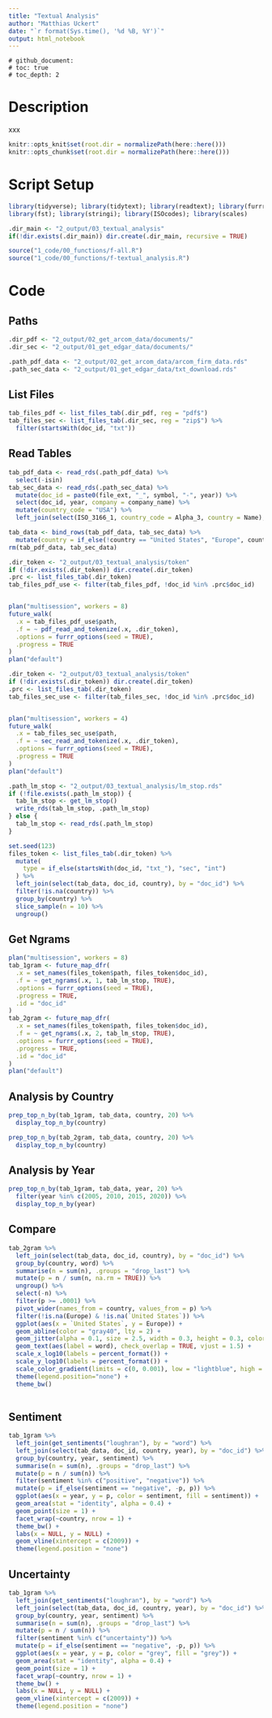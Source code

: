 ```yaml
---
title: "Textual Analysis"
author: "Matthias Uckert"
date: "`r format(Sys.time(), '%d %B, %Y')`"
output: html_notebook
---
```


    # github_document:
    # toc: true
    # toc_depth: 2

# Description

xxx

```r
knitr::opts_knit$set(root.dir = normalizePath(here::here())) 
knitr::opts_chunk$set(root.dir = normalizePath(here::here())) 
```

# Script Setup

```r
library(tidyverse); library(tidytext); library(readtext); library(furrr)
library(fst); library(stringi); library(ISOcodes); library(scales)

.dir_main <- "2_output/03_textual_analysis"
if(!dir.exists(.dir_main)) dir.create(.dir_main, recursive = TRUE)

source("1_code/00_functions/f-all.R")
source("1_code/00_functions/f-textual_analysis.R")
```

# Code

## Paths
```r
.dir_pdf <- "2_output/02_get_arcom_data/documents/"
.dir_sec <- "2_output/01_get_edgar_data/documents/"

.path_pdf_data <- "2_output/02_get_arcom_data/arcom_firm_data.rds"
.path_sec_data <- "2_output/01_get_edgar_data/txt_download.rds"
```

## List Files
```r
tab_files_pdf <- list_files_tab(.dir_pdf, reg = "pdf$")
tab_files_sec <- list_files_tab(.dir_sec, reg = "zip$") %>%
  filter(startsWith(doc_id, "txt"))
```

## Read Tables
```r
tab_pdf_data <- read_rds(.path_pdf_data) %>%
  select(-isin)
tab_sec_data <- read_rds(.path_sec_data) %>%
  mutate(doc_id = paste0(file_ext, "_", symbol, "-", year)) %>%
  select(doc_id, year, company = company_name) %>%
  mutate(country_code = "USA") %>%
  left_join(select(ISO_3166_1, country_code = Alpha_3, country = Name), by = "country_code")

tab_data <- bind_rows(tab_pdf_data, tab_sec_data) %>%
  mutate(country = if_else(!country == "United States", "Europe", country))
rm(tab_pdf_data, tab_sec_data)

```



```r
.dir_token <- "2_output/03_textual_analysis/token"
if (!dir.exists(.dir_token)) dir.create(.dir_token)
.prc <- list_files_tab(.dir_token)
tab_files_pdf_use <- filter(tab_files_pdf, !doc_id %in% .prc$doc_id)


plan("multisession", workers = 8)
future_walk(
  .x = tab_files_pdf_use$path,
  .f = ~ pdf_read_and_tokenize(.x, .dir_token),
  .options = furrr_options(seed = TRUE),
  .progress = TRUE
)
plan("default")
```


```r
.dir_token <- "2_output/03_textual_analysis/token"
if (!dir.exists(.dir_token)) dir.create(.dir_token)
.prc <- list_files_tab(.dir_token)
tab_files_sec_use <- filter(tab_files_sec, !doc_id %in% .prc$doc_id)


plan("multisession", workers = 4)
future_walk(
  .x = tab_files_sec_use$path,
  .f = ~ sec_read_and_tokenize(.x, .dir_token),
  .options = furrr_options(seed = TRUE),
  .progress = TRUE
)
plan("default")
```



```r
.path_lm_stop <- "2_output/03_textual_analysis/lm_stop.rds"
if (!file.exists(.path_lm_stop)) {
  tab_lm_stop <- get_lm_stop()
  write_rds(tab_lm_stop, .path_lm_stop)
} else {
  tab_lm_stop <- read_rds(.path_lm_stop)
}
```


```r
set.seed(123)
files_token <- list_files_tab(.dir_token) %>%
  mutate(
    type = if_else(startsWith(doc_id, "txt_"), "sec", "int")
  ) %>%
  left_join(select(tab_data, doc_id, country), by = "doc_id") %>%
  filter(!is.na(country)) %>%
  group_by(country) %>%
  slice_sample(n = 10) %>%
  ungroup()
```


## Get Ngrams
```r
plan("multisession", workers = 8)
tab_1gram <- future_map_dfr(
  .x = set_names(files_token$path, files_token$doc_id),
  .f = ~ get_ngrams(.x, 1, tab_lm_stop, TRUE),
  .options = furrr_options(seed = TRUE),
  .progress = TRUE,
  .id = "doc_id"
)
tab_2gram <- future_map_dfr(
  .x = set_names(files_token$path, files_token$doc_id),
  .f = ~ get_ngrams(.x, 2, tab_lm_stop, TRUE),
  .options = furrr_options(seed = TRUE),
  .progress = TRUE,
  .id = "doc_id"
)
plan("default")
```


## Analysis by Country
```r
prep_top_n_by(tab_1gram, tab_data, country, 20) %>%
  display_top_n_by(country)
```

```r
prep_top_n_by(tab_2gram, tab_data, country, 20) %>%
  display_top_n_by(country)
```

## Analysis by Year
```r
prep_top_n_by(tab_1gram, tab_data, year, 20) %>%
  filter(year %in% c(2005, 2010, 2015, 2020)) %>%
  display_top_n_by(year)
```

## Compare 
```r
tab_2gram %>%
  left_join(select(tab_data, doc_id, country), by = "doc_id") %>%
  group_by(country, word) %>%
  summarise(n = sum(n), .groups = "drop_last") %>%
  mutate(p = n / sum(n, na.rm = TRUE)) %>%
  ungroup() %>%
  select(-n) %>%
  filter(p >= .0001) %>%
  pivot_wider(names_from = country, values_from = p) %>%
  filter(!is.na(Europe) & !is.na(`United States`)) %>%
  ggplot(aes(x = `United States`, y = Europe)) +
  geom_abline(color = "gray40", lty = 2) +
  geom_jitter(alpha = 0.1, size = 2.5, width = 0.3, height = 0.3, color = "blue") +
  geom_text(aes(label = word), check_overlap = TRUE, vjust = 1.5) +
  scale_x_log10(labels = percent_format()) +
  scale_y_log10(labels = percent_format()) +
  scale_color_gradient(limits = c(0, 0.001), low = "lightblue", high = "blue") +
  theme(legend.position="none") +
  theme_bw()
  
```

## Sentiment
```r
tab_1gram %>%
  left_join(get_sentiments("loughran"), by = "word") %>%
  left_join(select(tab_data, doc_id, country, year), by = "doc_id") %>%
  group_by(country, year, sentiment) %>%
  summarise(n = sum(n), .groups = "drop_last") %>%
  mutate(p = n / sum(n)) %>%
  filter(sentiment %in% c("positive", "negative")) %>%
  mutate(p = if_else(sentiment == "negative", -p, p)) %>%
  ggplot(aes(x = year, y = p, color = sentiment, fill = sentiment)) +
  geom_area(stat = "identity", alpha = 0.4) +
  geom_point(size = 1) +
  facet_wrap(~country, nrow = 1) +
  theme_bw() +
  labs(x = NULL, y = NULL) +
  geom_vline(xintercept = c(2009)) +
  theme(legend.position = "none")
```

## Uncertainty
```r
tab_1gram %>%
  left_join(get_sentiments("loughran"), by = "word") %>%
  left_join(select(tab_data, doc_id, country, year), by = "doc_id") %>%
  group_by(country, year, sentiment) %>%
  summarise(n = sum(n), .groups = "drop_last") %>%
  mutate(p = n / sum(n)) %>%
  filter(sentiment %in% c("uncertainty")) %>%
  mutate(p = if_else(sentiment == "negative", -p, p)) %>%
  ggplot(aes(x = year, y = p, color = "grey", fill = "grey")) +
  geom_area(stat = "identity", alpha = 0.4) +
  geom_point(size = 1) +
  facet_wrap(~country, nrow = 1) +
  theme_bw() +
  labs(x = NULL, y = NULL) +
  geom_vline(xintercept = c(2009)) +
  theme(legend.position = "none")
```


